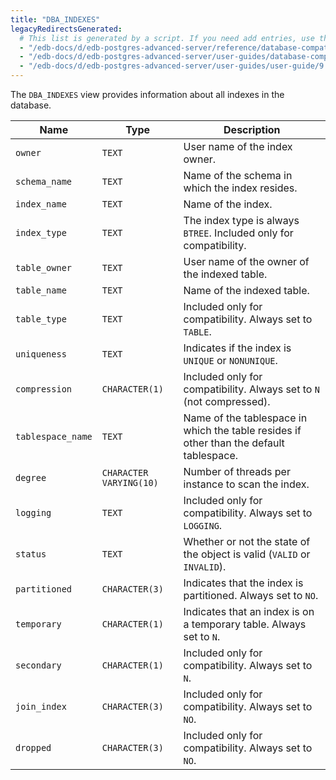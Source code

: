 ```yaml
---
title: "DBA_INDEXES"
legacyRedirectsGenerated:
  # This list is generated by a script. If you need add entries, use the `legacyRedirects` key.
  - "/edb-docs/d/edb-postgres-advanced-server/reference/database-compatibility-for-oracle-developers-reference-guide/9.6/Database_Compatibility_for_Oracle_Developers_Reference_Guide.1.140.html"
  - "/edb-docs/d/edb-postgres-advanced-server/user-guides/database-compatibility-for-oracle-developers-guide/9.5/Database_Compatibility_for_Oracle_Developers_Guide.1.254.html"
  - "/edb-docs/d/edb-postgres-advanced-server/user-guides/user-guide/9.5/EDB_Postgres_Enterprise_Guide.1.200.html"
---
```


<div id="dba_indexes" class="registered_link"></div>

The `DBA_INDEXES` view provides information about all indexes in the database.

| Name              | Type                    | Description                                                                             |
| ----------------- | ----------------------- | --------------------------------------------------------------------------------------- |
| `owner`           | `TEXT`                  | User name of the index owner.                                                         |
| `schema_name`     | `TEXT`                  | Name of the schema in which the index resides.                                          |
| `index_name`      | `TEXT`                  | Name of the index.                                                                  |
| `index_type`      | `TEXT`                  | The index type is always `BTREE`. Included only for compatibility.                      |
| `table_owner`     | `TEXT`                  | User name of the owner of the indexed table.                                            |
| `table_name`      | `TEXT`                  | Name of the indexed table.                                                          |
| `table_type`      | `TEXT`                  | Included only for compatibility. Always set to `TABLE`.                                 |
| `uniqueness`      | `TEXT`                  | Indicates if the index is `UNIQUE` or `NONUNIQUE`.                                      |
| `compression`     | `CHARACTER(1)`          | Included only for compatibility. Always set to `N` (not compressed).                    |
| `tablespace_name` | `TEXT`                  | Name of the tablespace in which the table resides if other than the default tablespace. |
| `degree`          | `CHARACTER VARYING(10)` | Number of threads per instance to scan the index.                                       |
| `logging`         | `TEXT`                  | Included only for compatibility. Always set to `LOGGING`.                               |
| `status`          | `TEXT`                  | Whether or not the state of the object is valid (`VALID` or `INVALID`).                |
| `partitioned`     | `CHARACTER(3)`          | Indicates that the index is partitioned. Always set to `NO`.                            |
| `temporary`       | `CHARACTER(1)`          | Indicates that an index is on a temporary table. Always set to `N`.                     |
| `secondary`       | `CHARACTER(1)`          | Included only for compatibility. Always set to `N`.                                     |
| `join_index`      | `CHARACTER(3)`          | Included only for compatibility. Always set to `NO`.                                    |
| `dropped`         | `CHARACTER(3)`          | Included only for compatibility. Always set to `NO`.                                    |
